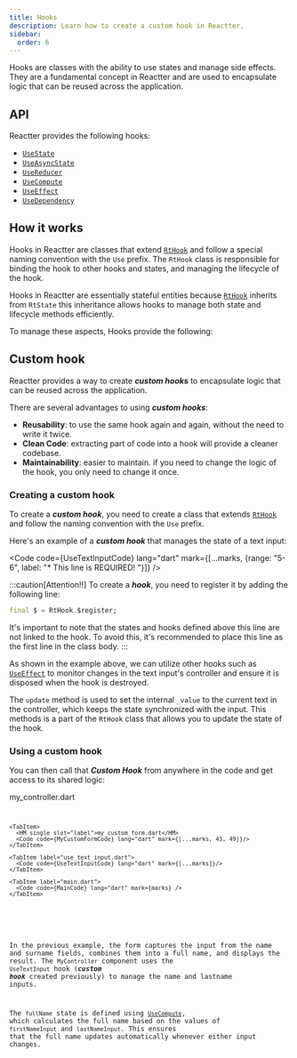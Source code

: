 ```yaml
---
title: Hooks
description: Learn how to create a custom hook in Reactter.
sidebar:
  order: 6
---
```





Hooks are classes with the ability to use states and manage side effects. They are a fundamental concept in Reactter and are used to encapsulate logic that can be reused across the application.

## API

Reactter provides the following hooks:

- <HT>[`UseState`](/reactter/api/hooks/use_state)</HT>
- <HT>[`UseAsyncState`](/reactter/api/hooks/use_async_state)</HT>
- <HT>[`UseReducer`](/reactter/api/hooks/use_reducer)</HT>
- <HT>[`UseCompute`](/reactter/api/hooks/use_compute)</HT>
- <HT>[`UseEffect`](/reactter/api/hooks/use_effect)</HT>
- <HT>[`UseDependency`](/reactter/api/hooks/use_instance)</HT>

## How it works

Hooks in Reactter are classes that extend <HT>[`RtHook`](/reactter/api/classes/rt_hook)</HT> and follow a special naming convention with the  <HT>`Use`</HT>  prefix. The <HT>`RtHook`</HT> class is responsible for binding the hook to other hooks and states, and managing the lifecycle of the hook.

Hooks in Reactter are essentially stateful entities because <HT>[`RtHook`](/reactter/api/classes/rt_hook)</HT> inherits from <HT>`RtState`</HT> this inheritance allows hooks to manage both state and lifecycle methods efficiently.

To manage these aspects, Hooks provide the following:
<StateMethodsLite/>

## Custom hook

Reactter provides a way to create _**custom hooks**_ to encapsulate logic that can be reused across the application.

There are several advantages to using _**custom hooks**_:

- **Reusability**: to use the same hook again and again, without the need to write it twice.
- **Clean Code**: extracting part of code into a hook will provide a cleaner codebase.
- **Maintainability**: easier to maintain. if you need to change the logic of the hook, you only need to change it once.

### Creating a custom hook

To create a _**custom hook**_, you need to create a class that extends <HT>[`RtHook`](/reactter/api/classes/rt_hook)</HT> and follow the naming convention with the <HT>`Use`</HT> prefix.

Here's an example of a _**custom hook**_ that manages the state of a text input:

<Code code={UseTextInputCode} lang="dart" mark={[...marks, {range: "5-6", label: "*      This line is REQUIRED!        "}]} />

:::caution[Attention!!]
To create a _**hook**_, you need to register it by adding the following line:

```dart showLineNumbers=false
final $ = RtHook.$register;
```

It's important to note that the states and hooks defined above this line are not linked to the hook.
To avoid this, it's recommended to place this line as the first line in the class body.
:::

As shown in the example above, we can utilize other hooks such as <HT>[`UseEffect`](/reactter/api/hooks/use_effect)</HT> to monitor changes in the text input's controller and ensure it is disposed when the hook is destroyed.

The <HM>`update`</HM> method is used to set the internal `_value` to the current text in the controller, which keeps the state synchronized with the input.
This methods is a part of the <HT>`RtHook`</HT> class that allows you to update the state of the hook.

### Using a custom hook

You can then call that _**Custom Hook**_ from anywhere in the code and get access to its shared logic:

<CodeTabs>
  <ZappButton path="examples/custom_hook"/>

  <Tabs>
    <TabItem>
      <HM single slot="label">my_controller.dart</HM>
      <Code code={MyControllerCode} lang="dart" mark={[...marks, {range: "5-6"}, 11, 12]}/>
    </TabItem>

    <TabItem>
      <HM single slot="label">my_custom_form.dart</HM>
      <Code code={MyCustomFormCode} lang="dart" mark={[...marks, 43, 49]}/>
    </TabItem>

    <TabItem label="use_text_input.dart">
      <Code code={UseTextInputCode} lang="dart" mark={[...marks]}/>
    </TabItem>

    <TabItem label="main.dart">
      <Code code={MainCode} lang="dart" mark={marks} />
    </TabItem>
  </Tabs>
</CodeTabs>

In the previous example, the form captures the input from the name and surname fields, combines them into a full name, and displays the result.
The <HT>`MyController`</HT> component uses the <HT>`UseTextInput`</HT> hook (_**custom hook**_ created previously) to manage the name and lastname inputs.

The `fullName` state is defined using <HT>[`UseCompute`](/reactter/api/hooks/use_compute)</HT>, which calculates the full name based on the values of `firstNameInput` and `lastNameInput`.
This ensures that the full name updates automatically whenever either input changes.
